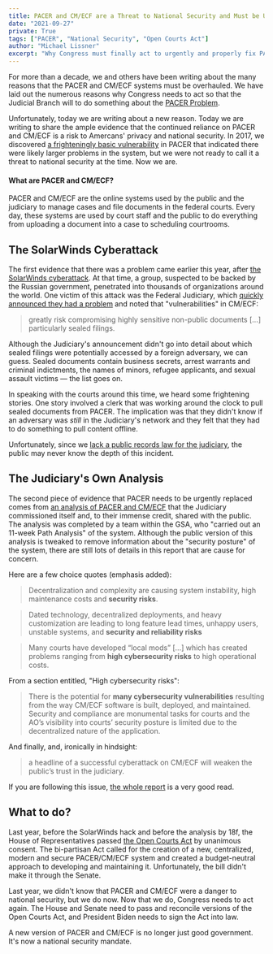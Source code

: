 ```yaml
---
title: PACER and CM/ECF are a Threat to National Security and Must be Urgently Overhauled
date: "2021-09-27"
private: True
tags: ["PACER", "National Security", "Open Courts Act"]
author: "Michael Lissner"
excerpt: "Why Congress must finally act to urgently and properly fix PACER."
---
```



For more than a decade, we and others have been writing about the many reasons that the PACER and CM/ECF systems must be overhauled. We have laid out the numerous reasons why Congress needs to act so that the Judicial Branch will to do something about the [PACER Problem][problem].

Unfortunately, today we are writing about a new reason. Today we are writing to share the ample evidence that the continued reliance on PACER and CM/ECF is a risk to Amercans' privacy and national security. In 2017, we discovered [a frighteningly basic vulnerability][vuln] in PACER that indicated there were likely larger problems in the system, but we were not ready to call it a threat to national security at the time. Now we are.

<AlertBox>
  <h4>What are PACER and CM/ECF?</h4>
  <p>PACER and CM/ECF are the online systems used by the public and the judiciary to manage cases and file documents in the federal courts. Every day, these systems are used by court staff and the public to do everything from uploading a document into a case to scheduling courtrooms.
  </p>
</AlertBox>

## The SolarWinds Cyberattack

The first evidence that there was a problem came earlier this year, after [the SolarWinds cyberattack][sw]. At that time, a group, suspected to be backed by the Russian government, penetrated into thousands of organizations around the world. One victim of this attack was the Federal Judiciary, which [quickly announced they had a problem][announce] and noted that "vulnerabilities" in CM/ECF:

<blockquote>
  greatly risk compromising highly sensitive non-public documents [...] particularly sealed filings.
</blockquote>

Although the Judiciary's announcement didn't go into detail about which sealed filings were potentially accessed by a foreign adversary, we can guess. Sealed documents contain business secrets, arrest warrants and criminal indictments, the names of minors, refugee applicants, and sexual assault victims — the list goes on.

In speaking with the courts around this time, we heard some frightening stories. One story involved a clerk that was working around the clock to pull sealed documents from PACER. The implication was that they didn't know if an adversary was *still* in the Judiciary's network and they felt that they had to do something to pull content offline.

Unfortunately, since we [lack a public records law for the judiciary][foia], the public may never know the depth of this incident.


## The Judiciary's Own Analysis

The second piece of evidence that PACER needs to be urgently replaced comes from [an analysis of PACER and CM/ECF][path] that the Judiciary commissioned itself and, to their immense credit, shared with the public. The analysis was completed by a team within the GSA, who "carried out an 11-week Path Analysis" of the system. Although the public version of this analysis is tweaked to remove information about the "security posture" of the system, there are still lots of details in this report that are cause for concern.

Here are a few choice quotes (emphasis added):

<blockquote>
  Decentralization and complexity are causing system instability, high
  maintenance costs and <strong>security risks</strong>.
</blockquote>
<blockquote>
  Dated technology, decentralized deployments, and heavy customization are
  leading to long feature lead times, unhappy users, unstable systems, and <strong>security
  and reliability risks</strong>
</blockquote>
<blockquote>
  Many courts have developed “local mods” [...] which has created problems ranging from <strong>high cybersecurity risks</strong> to high operational costs.
</blockquote>

From a section entitled, "High cybersecurity risks":
<blockquote>
  There is the potential for <strong>many cybersecurity vulnerabilities</strong> resulting from the way
  CM/ECF software is built, deployed, and maintained. Security and compliance are
  monumental tasks for courts and the AO’s visibility into courts’ security posture is
  limited due to the decentralized nature of the application.
</blockquote>

And finally, and, ironically in hindsight:

<blockquote>a headline of a successful cyberattack on CM/ECF will weaken the public’s trust in the judiciary.</blockquote>

If you are following this issue, [the whole report][path] is a very good read.


## What to do?

Last year, before the SolarWinds hack and before the analysis by 18f, the House of Representatives passed [the Open Courts Act][oca] by unanimous consent. The bi-partisan Act called for the creation of a new, centralized, modern and secure PACER/CM/ECF system and created a budget-neutral approach to developing and maintaining it. Unfortunately, the bill didn't make it through the Senate.

Last year, we didn't know that PACER and CM/ECF were a danger to national security, but we do now. Now that we do, Congress needs to act again. The House and Senate need to pass and reconcile versions of the Open Courts Act, and President Biden needs to sign the Act into law.

A new version of PACER and CM/ECF is no longer just good government. It's now a national security mandate.





[problem]: /2015/03/20/what-is-the-pacer-problem/
[path]: /pdf/pacer-path-analysis.pdf
[sw]: https://en.wikipedia.org/wiki/2020_United_States_federal_government_data_breach
[vuln]: /2017/08/09/pacer-vuln-resolved/
[announce]: https://www.uscourts.gov/news/2021/01/06/judiciary-addresses-cybersecurity-breach-extra-safeguards-protect-sensitive-court
[foia]: /2021/03/04/judicial-foia-presentation
[oca]: https://www.congress.gov/bill/116th-congress/house-bill/8235